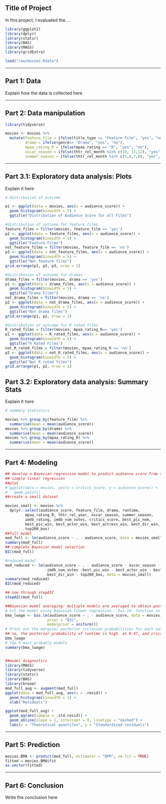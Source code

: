 ## Title of Project

In this project, I evaluated the....


```r
library(ggplot2)
library(dplyr)
library(statsr)
library(BAS)
library(MASS)
library(gridExtra)
```


```r
load("raw/movies.Rdata")
```



* * *

## Part 1: Data

Explain how the data is collected here

* * *

## Part 2: Data manipulation


```r
library(tidyverse)

movies <- movies %>%
  mutate(feature_film = ifelse(title_type == "Feature Film", "yes", "no"),
         drama = ifelse(genre== "Drama", "yes", "no"),
         mpaa_rating_R = ifelse(mpaa_rating == "R", "yes", "no"),
         oscar_season = ifelse(thtr_rel_month %in% c(10, 11,12), "yes", "no"),
         summer_season = ifelse(thtr_rel_month %in% c(5,6,7,8), "yes", "no"))
```

* * *

## Part 3.1: Exploratory data analysis: Plots

Explain it here

```r
# distribution of outcome

p1 <- ggplot(data = movies, aes(x = audience_score)) +
  geom_histogram(binwidth = 5) +
  ggtitle("Distribution of Audience Score for all Films")

#distribution of outcome for feature films
feature_films = filter(movies, feature_film == 'yes')
p2 <- ggplot(data = feature_films, aes(x = audience_score)) +
  geom_histogram(binwidth = 5) +
  ggtitle("Feature Films")
not_feature_films = filter(movies, feature_film == 'no')
p3 <- ggplot(data = not_feature_films, aes(x = audience_score)) +
  geom_histogram(binwidth = 5) +
  ggtitle("Not feature films")
grid.arrange(p1, p2, p3, nrow = 1)

#distribution of outcome for dramas
drama_films = filter(movies, drama == 'yes')
p1 <- ggplot(data = drama_films, aes(x = audience_score)) +
  geom_histogram(binwidth = 5) +
  ggtitle("Drama Films")
not_drama_films = filter(movies, drama == 'no')
p2 <- ggplot(data = not_drama_films, aes(x = audience_score)) +
  geom_histogram(binwidth = 5) +
  ggtitle("Not drama films")
grid.arrange(p1, p2, nrow = 1)

#distribution of outcome for R rated films
R_rated_films = filter(movies, mpaa_rating_R== 'yes')
p1 <- ggplot(data = R_rated_films, aes(x = audience_score)) +
  geom_histogram(binwidth = 5) +
  ggtitle("R Rated Films")
not_R_rated_films = filter(movies, mpaa_rating_R == 'no')
p2 <- ggplot(data = not_R_rated_films, aes(x = audience_score)) +
  geom_histogram(binwidth = 5) +
  ggtitle("Not R rated films")
grid.arrange(p1, p2, nrow = 1)
```



## Part 3.2: Exploratory data analysis: Summary Stats

Explain it here

```r
# summary statistics

movies %>% group_by(feature_film) %>%
  summarise(mean = mean(audience_score))
movies %>% group_by(drama) %>%
  summarise(mean = mean(audience_score))
movies %>% group_by(mpaa_rating_R) %>%
  summarise(mean = mean(audience_score))


```

* * *

## Part 4: Modeling


```r

## develop a Bayesian regression model to predict audience score from the explanatory variables
## simple linear regression
##plot
# ggplot(data = movies, aes(x = critics_score, y = audience_score)) +
#   geom_point()
##create a small dataset

movies_small <- movies %>%
  dplyr::select(audience_score, feature_film, drama, runtime,
         mpaa_rating_R, thtr_rel_year, oscar_season, summer_season,
         imdb_rating, imdb_num_votes, critics_score, best_pic_nom,
         best_pic_win, best_actor_win, best_actress_win, best_dir_win,
         top200_box)
##full model
mod_full <- lm(audience_score ~ . - audience_score, data = movies_small)
summary(mod_full)
## complete Bayesian model selection
BIC(mod_full)

#reduced model
mod_reduced <- lm(audience_score ~ . - audience_score - oscar_season - summer_season
                  -imdb_num_votes -best_pic_win - best_actor_win - best_actress_win
                  -best_dir_win - top200_box, data = movies_small)
summary(mod_reduced)
BIC(mod_reduced)

## now through stepAIC
stepAIC(mod_full)

##Bayesian model averaging: multiple models are averaged to obtain posteriors of coefficients and predictions from new data
# Fit the model using Bayesian linear regression, `bas.lm` function in the `BAS` package
bma_lwage <- bas.lm(audience_score ~ . - audience_score, data = movies_small,
                   prior = "BIC", 
                   modelprior = uniform())
# Print out the marginal posterior inclusion probabilities for each variable   
## so, the posterior probability of runtime is high, at 0.47, and crics_score, and best_pic_no
bma_lwage
# Top 5 most probably models
summary(bma_lwage)


##model diagnostics
library(MASS)
library(tidyverse)
library(statsr)
library(BAS)
library(broom)
mod_full_aug <- augment(mod_full)
ggplot(data = mod_full_aug, aes(x = .resid)) +
  geom_histogram(binwidth = 1) +
  xlab("Residuals")

ggplot(mod_full_aug) +
  geom_qq(aes(sample = .std.resid)) +
  geom_abline(slope = 1, intercept = 0, linetype = "dashed") +
  labs(x = "Theoretical quantiles", y = "Standardized residuals")

```

* * *

## Part 5: Prediction


```r
movies.BMA <- predict(mod_full, estimator = "BPM", se.fit = TRUE)
fitted = movies.BMA$fit
as.vector(fitted)
```
* * *

## Part 6: Conclusion



Write the conclusion here
